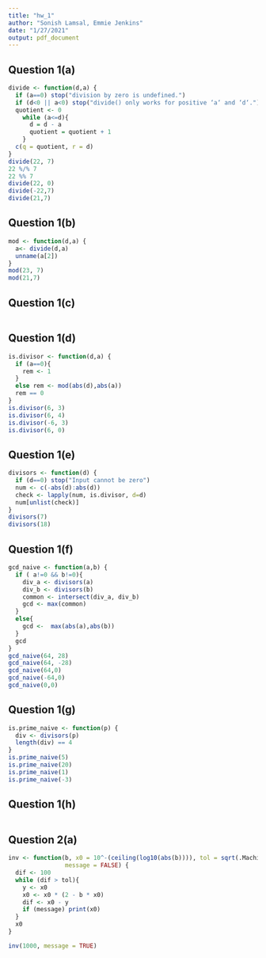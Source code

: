 ```yaml
---
title: "hw_1"
author: "Sonish Lamsal, Emmie Jenkins"
date: "1/27/2021"
output: pdf_document
---
```

## Question 1(a)
```r
divide <- function(d,a) {
  if (a==0) stop("division by zero is undefined.")
  if (d<0 || a<0) stop("divide() only works for positive ‘a‘ and ‘d‘.")
  quotient <- 0
    while (a<=d){
      d = d - a
      quotient = quotient + 1
    }
  c(q = quotient, r = d)
}  
divide(22, 7)
22 %/% 7
22 %% 7
divide(22, 0)
divide(-22,7)
divide(21,7)
```

## Question 1(b)
```r
mod <- function(d,a) {
  a<- divide(d,a)
  unname(a[2])
}
mod(23, 7)
mod(21,7)
```

## Question 1(c)
```r

```

## Question 1(d)
```r
is.divisor <- function(d,a) {
  if (a==0){
    rem <- 1
  }
  else rem <- mod(abs(d),abs(a))
  rem == 0
}
is.divisor(6, 3)
is.divisor(6, 4)
is.divisor(-6, 3)
is.divisor(6, 0)
```

## Question 1(e)
```r
divisors <- function(d) {
  if (d==0) stop("Input cannot be zero")
  num <- c(-abs(d):abs(d))
  check <- lapply(num, is.divisor, d=d)
  num[unlist(check)]
}
divisors(7)
divisors(18)
```

## Question 1(f)
```r
gcd_naive <- function(a,b) {
  if ( a!=0 && b!=0){
    div_a <- divisors(a)
    div_b <- divisors(b)
    common <- intersect(div_a, div_b)
    gcd <- max(common)
  }
  else{
    gcd <-  max(abs(a),abs(b))
  }
  gcd
}
gcd_naive(64, 28)
gcd_naive(64, -28)
gcd_naive(64,0)
gcd_naive(-64,0)
gcd_naive(0,0)
```

## Question 1(g)
```r
is.prime_naive <- function(p) {
  div <- divisors(p)
  length(div) == 4
}
is.prime_naive(5)
is.prime_naive(20)
is.prime_naive(1)
is.prime_naive(-3)
```

## Question 1(h)
```r

```

## Question 2(a)

```r

inv <- function(b, x0 = 10^-(ceiling(log10(abs(b)))), tol = sqrt(.Machine$double.eps), 
                message = FALSE) {
  dif <- 100
  while (dif > tol){
    y <- x0
    x0 <- x0 * (2 - b * x0) 
    dif <- x0 - y
    if (message) print(x0)
  }
  x0
}

inv(1000, message = TRUE)

```